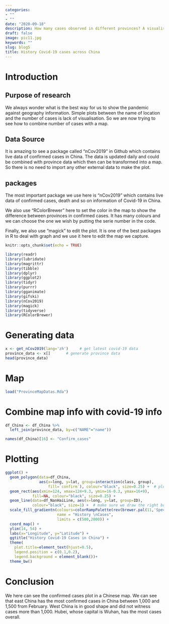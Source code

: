```yaml
---
categories:
- ""
- ""
date: "2020-09-18"
description: How many cases observed in different provinces? A visualisation with map
draft: false
image: pic11.jpg
keywords: ""
slug: blog5
title: History Covid-19 cases across China
---
```

# Introduction

## Purpose of research

We always wonder what is the best way for us to show the pandemic against geography information. Simple plots between the name of location and the number of cases is lack of visualisation. So we are now trying to see how to combine number of cases with a map.

## Data Source

It is amazing to see a package called "nCov2019" in Github which contains live data of confirmed cases in China. The data is updated daily and could be combined with province data which then can be transformed into a map. So there is no need to import any other external data to make the plot.

## packages

The most important package we use here is "nCov2019" which contains live data of confirmed cases, death and so on information of Covid-19 in China.

We also use "RColorBrewer" here to set the color in the map to show the difference between provinces in confirmed cases. It has many colours and we can choose the one we wish by putting the serie number in the code.

Finally, we also use "magick" to edit the plot. It is one of the best packages in R to deal with graph and we use it here to edit the map we capture.


```r
knitr::opts_chunk$set(echo = TRUE)
```

```r
library(readr)
library(lubridate)
library(magrittr)
library(tibble)
library(dplyr)
library(ggplot2)
library(tidyr)
library(purrr)
library(gganimate)
library(gifski)
library(nCov2019)
library(magick)
library(tidyverse)
library(RColorBrewer)
```


# Generating data
```r
x <- get_nCov2019(lang='zh')     # get latest covid-19 data
province_data <- x[]       # generate province data
head(province_data)
```


# Map
```r
load("ProvinceMapDatas.Rda") 
```


# Combine map info with covid-19 info
```r
df_China <- df_China %>%
  left_join(province_data, by=c("NAME"="name")) 

names(df_China)[16] <- "Confirm_cases"
```


# Plotting
```r
ggplot() +
  geom_polygon(data=df_China, 
               aes(x=long, y=lat, group=interaction(class, group), 
                   fill=`confirm`), colour="black", size=0.25) +  # plot Chinese map
  geom_rect(aes(xmin=124, xmax=124+9.3, ymin=16-0.3, ymax=16+9), 
            fill=NA, colour="black", size=0.25) +
  geom_line(data=df_NanHaiLine, aes(x=long, y=lat, group=ID), 
            colour="black", size=1) +  # make sure we draw the right border
  scale_fill_gradientn(colours=colorRampPalette(rev(brewer.pal(11,'Spectral')))(32),
                       name = "History \nCases",
                       limits = c(500,2000)) +
  coord_map() +  
  ylim(14, 54) +
  labs(x="Longitude", y="Latitude") +
  ggtitle("History Covid-19 Cases in China") +
  theme(
    plot.title=element_text(hjust=0.5),
    legend.position = c(0.1,0.2),
    legend.background = element_blank())+
  theme_bw()
```


# Conclusion
We here can see the confirmed cases plot in a Chinese map. We can see that east China has the most confirmed cases in China between 1,000 and 1,500 from February. West China is in good shape and did not witness cases more than 1,000. Hubei, whose capital is Wuhan, has the most cases overall.